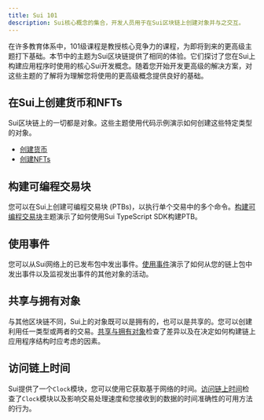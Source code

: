 ```yaml
---
title: Sui 101
description: Sui核心概念的集合，开发人员用于在Sui区块链上创建对象并与之交互。
---
```


在许多教育体系中，101级课程是教授核心竞争力的课程，为即将到来的更高级主题打下基础。本节中的主题为Sui区块链提供了相同的体验。它们探讨了您在Sui上构建应用程序时使用的核心Sui开发概念。随着您开始开发更高级的解决方案，对这些主题的了解将为理解您将使用的更高级概念提供良好的基础。

## 在Sui上创建货币和NFTs

Sui区块链上的一切都是对象。这些主题使用代码示例演示如何创建这些特定类型的对象。

- [创建货币](./sui-101/create-coin.mdx)
- [创建NFTs](./sui-101/create-nft.mdx)

## 构建可编程交易块

您可以在Sui上创建可编程交易块 (PTBs)，以执行单个交易中的多个命令。[构建可编程交易块](./sui-101/building-ptb.mdx)主题演示了如何使用Sui TypeScript SDK构建PTB。

## 使用事件

您可以从Sui网络上的已发布包中发出事件。[使用事件](./sui-101/using-events.mdx)演示了如何从您的链上包中发出事件以及监视发出事件的其他对象的活动。

## 共享与拥有对象

与其他区块链不同，Sui上的对象既可以是拥有的，也可以是共享的。您可以创建利用任一类型或两者的交易。[共享与拥有对象](./sui-101/shared-owned.mdx)检查了差异以及在决定如何构建链上应用程序结构时应考虑的因素。

## 访问链上时间

Sui提供了一个`Clock`模块，您可以使用它获取基于网络的时间。[访问链上时间](./sui-101/access-time.mdx)检查了`Clock`模块以及影响交易处理速度和您接收到的数据的时间准确性的可用方法的行为。
